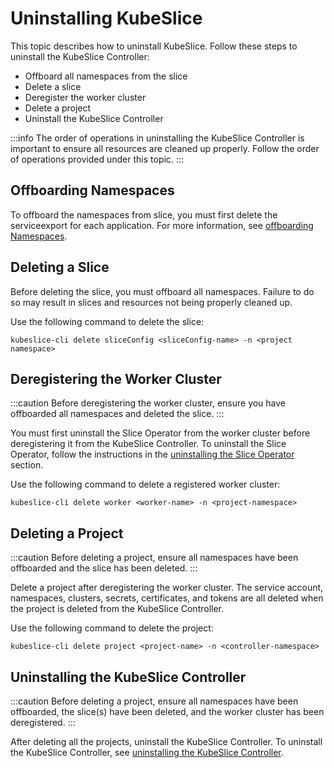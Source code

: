 # Uninstalling KubeSlice

This topic describes how to uninstall KubeSlice. Follow these steps to uninstall the KubeSlice Controller:

- Offboard all namespaces from the slice
- Delete a slice
- Deregister the worker cluster
- Delete a project
- Uninstall the KubeSlice Controller

:::info
The order of operations in uninstalling the KubeSlice Controller is important to ensure all resources are cleaned up properly. Follow the 
order of operations provided under this topic.
:::

## Offboarding Namespaces
To offboard the namespaces from slice, you must first delete the serviceexport for each application. For more information, see 
[offboarding Namespaces](/versioned_docs/version-0.4.0/getting-started-with-cloud-clusters/uninstalling-kubeslice/offboarding-namespaces.mdx).

 
## Deleting a Slice
Before deleting the slice, you must offboard all namespaces. Failure to do so may result in slices and resources not being properly cleaned up.

Use the following command to delete the slice:
```
kubeslice-cli delete sliceConfig <sliceConfig-name> -n <project namespace>
```
   
## Deregistering the Worker Cluster
:::caution
Before deregistering the worker cluster, ensure you have offboarded all namespaces and deleted the slice.
::: 

You must first uninstall the Slice Operator from the worker cluster before deregistering it from the KubeSlice Controller. To uninstall
the Slice Operator, follow the instructions in the [uninstalling the Slice Operator](/versioned_docs/version-0.4.0/getting-started-with-cloud-clusters/uninstalling-kubeslice/deregistering-the-worker-cluster.mdx#uninstalling-the-slice-operator) 
section.

Use the following command to delete a registered worker cluster:
```
kubeslice-cli delete worker <worker-name> -n <project-namespace>
```

## Deleting a Project
:::caution
Before deleting a project, ensure all namespaces have been offboarded and the slice has been deleted.
:::

Delete a project after deregistering the worker cluster. The service account, namespaces, clusters, secrets, certificates, and tokens 
are all deleted when the project is deleted from the KubeSlice Controller.
   
Use the following command to delete the project:
```
kubeslice-cli delete project <project-name> -n <controller-namespace>
```

## Uninstalling the KubeSlice Controller
:::caution
Before deleting a project, ensure all namespaces have been offboarded, the slice(s) have been deleted, and the worker cluster has been deregistered.
:::
  
After deleting all the projects, uninstall the KubeSlice Controller. To uninstall the KubeSlice Controller, see
[uninstalling the KubeSlice Controller](/versioned_docs/version-0.4.0/getting-started-with-cloud-clusters/uninstalling-kubeslice/uninstalling-the-kubeslice-controller.mdx).
